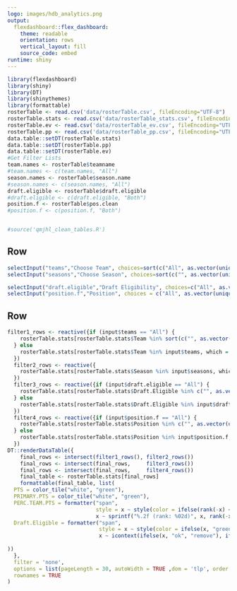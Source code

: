 ```yaml
---
logo: images/hdb_analytics.png
output: 
  flexdashboard::flex_dashboard:
    theme: readable
    orientation: rows
    vertical_layout: fill
    source_code: embed
runtime: shiny
---
```


```r
library(flexdashboard)
library(shiny)
library(DT)
library(shinythemes)
library(formattable)
rosterTable <- read.csv('data/rosterTable.csv', fileEncoding="UTF-8")
rosterTable.stats <- read.csv('data/rosterTable_stats.csv', fileEncoding="UTF-8")
rosterTable.ev <- read.csv('data/rosterTable_ev.csv', fileEncoding="UTF-8")
rosterTable.pp <- read.csv('data/rosterTable_pp.csv', fileEncoding="UTF-8")
data.table::setDT(rosterTable.stats)
data.table::setDT(rosterTable.pp)
data.table::setDT(rosterTable.ev)
#Get Filter Lists
team.names <- rosterTable$teamname
#team.names <- c(team.names, "All")
season.names <- rosterTable$season.name
#season.names <- c(season.names, "All")
draft.eligible <- rosterTable$draft.eligible
#draft.eligible <- c(draft.eligible, "Both")
position.f <- rosterTable$pos.clean
#position.f <- c(position.f, "Both")


#source('qmjhl_clean_tables.R')
```

Row {data-height=50}
-----------------------------------------------------------------------



```r
selectInput("teams","Choose Team", choices=sort(c("All", as.vector(unique(team.names)))), selected = "All", multiple=FALSE)
selectInput("seasons","Choose Season", choices=sort(c("", as.vector(unique(season.names)))), selected = "2017-18 | Regular Season", multiple=TRUE)
```



```r
selectInput("draft.eligible","Draft Eligibility", choices=c("All", as.vector(unique(draft.eligible))), selected = "All",  multiple=FALSE)
selectInput("position.f","Position", choices = c("All", as.vector(unique(position.f))), selected = "All", multiple = FALSE)
```

Row {data-height=500}
-----------------------------------------------------------------------



```r
filter1_rows <- reactive({if (input$teams == "All") {
    rosterTable.stats[rosterTable.stats$Team %in% sort(c("", as.vector(unique(team.names)))), which = TRUE]
  } else
    rosterTable.stats[rosterTable.stats$Team %in% input$teams, which = TRUE]
  })
  filter2_rows <- reactive({
    rosterTable.stats[rosterTable.stats$Season %in% input$seasons, which = TRUE]
  })
  filter3_rows <- reactive({if (input$draft.eligible == "All") {
    rosterTable.stats[rosterTable.stats$Draft.Eligible %in% c("", as.vector(unique(draft.eligible))), which = TRUE]
  } else
    rosterTable.stats[rosterTable.stats$Draft.Eligible %in% input$draft.eligible, which = TRUE]
  })
  filter4_rows <- reactive({if (input$position.f == "All") {
    rosterTable.stats[rosterTable.stats$Position %in% c("", as.vector(unique(position.f))), which = TRUE]
  } else
    rosterTable.stats[rosterTable.stats$Position %in% input$position.f, which = TRUE]
  })
DT::renderDataTable({
    final_rows <- intersect(filter1_rows(), filter2_rows())
    final_rows <- intersect(final_rows,     filter3_rows())
    final_rows <- intersect(final_rows,     filter4_rows())
    final_table <- rosterTable.stats[final_rows]
    formattable(final_table, list(
  PTS = color_tile("white", "green"),
  PRIMARY.PTS = color_tile("white", "green"),
  PERC.TEAM.PTS = formatter("span",
                            style = x ~ style(color = ifelse(rank(-x) <= 50, "green", "gray")),
                            x ~ sprintf("%.2f (rank: %02d)", x, rank(-x))),
  Draft.Eligible = formatter("span",
                             style = x ~ style(color = ifelse(x, "green", "red")),
                             x ~ icontext(ifelse(x, "ok", "remove"), ifelse(x, "Yes", "No")))
  
))
  },
  filter = 'none',
  options = list(pageLength = 30, autoWidth = TRUE ,dom = 'tlp', order = list(list(11, 'desc')), list(scrolly = TRUE) ,columnDefs = list(list(visible=FALSE, targets=0))),
  rownames = TRUE
)
```